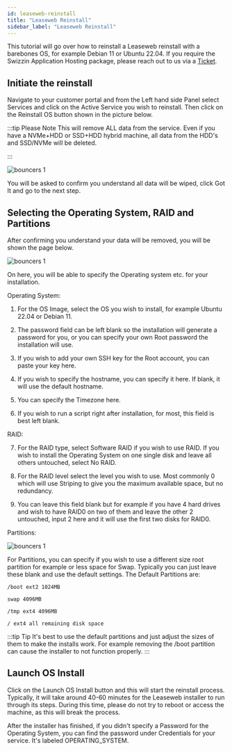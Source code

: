 ```yaml
---
id: leaseweb-reinstall
title: "Leaseweb Reinstall"
sidebar_label: "Leaseweb Reinstall"
---
```


This tutorial will go over how to reinstall a Leaseweb reinstall with a barebones OS, for example Debian 11 or Ubuntu 22.04. If you require the Swizzin Application Hosting package, please reach out to us via a [Ticket](https://my.hostingby.design/submitticket.php).

## Initiate the reinstall

Navigate to your customer portal and from the Left hand side Panel select Services and click on the Active Service you wish to reinstall. Then click on the Reinstall OS button shown in the picture below.

:::tip Please Note 
This will remove ALL data from the service. Even if you have a NVMe+HDD or SSD+HDD hybrid machine, all data from the HDD's and SSD/NVMe will be deleted.

:::

![bouncers 1](../../assets/leaseweb_reinstall_pic1.png)

You will be asked to confirm you understand all data will be wiped, click Got It and go to the next step.

## Selecting the Operating System, RAID and Partitions

After confirming you understand your data will be removed, you will be shown the page below.

![bouncers 1](../../assets/leaseweb_reinstall_pic3.png)

On here, you will be able to specify the Operating system etc. for your installation. 

Operating System:

1. For the OS Image, select the OS you wish to install, for example Ubuntu 22.04 or Debian 11.

2. The password field can be left blank so the installation will generate a password for you, or you can specify your own Root password the installation will use.

3. If you wish to add your own SSH key for the Root account, you can paste your key here.

4. If you wish to specify the hostname, you can specify it here. If blank, it will use the default hostname.

5. You can specify the Timezone here.

6. If you wish to run a script right after installation, for most, this field is best left blank.

RAID:

7. For the RAID type, select Software RAID if you wish to use RAID. If you wish to install the Operating System on one single disk and leave all others untouched, select No RAID.

8. For the RAID level select the level you wish to use. Most commonly 0 which will use Striping to give you the maximum available space, but no redundancy.

9. You can leave this field blank but for example if you have 4 hard drives and wish to have RAID0 on two of them and leave the other 2 untouched, input 2 here and it will use the first two disks for RAID0.

Partitions:

![bouncers 1](../../assets/Partitions.png)

For Partitions, you can specify if you wish to use a different size root partition for example or less space for Swap. Typically you can just leave these blank and use the default settings. 
The Default Partitions are:

```
/boot ext2 1024MB

swap 4096MB

/tmp ext4 4096MB

/ ext4 all remaining disk space
```
:::tip Tip
It's best to use the default partitions and just adjust the sizes of them to make the installs work. For example removing the /boot partition can cause the installer to not function properly.
:::

## Launch OS Install

Click on the Launch OS Install button and this will start the reinstall process. Typically, it will take around 40-60 minutes for the Leaseweb installer to run through its steps. During this time, please do not try to reboot or access the machine, as this will break the process.

After the installer has finished, if you didn't specify a Password for the Operating System, you can find the password under Credentials for your service. It's labeled OPERATING_SYSTEM.
